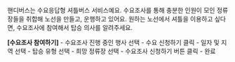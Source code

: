 핸디버스는 수요응답형 셔틀버스 서비스예요. 수요조사를 통해 충분한 인원이 모인 정류장들을 취합해 노선을 만들고, 운행하고 있어요. 원하는 노선에서 셔틀을 이용하고 싶다면, 수요조사에 참여해서 탑승 의사를 알려주세요.

**[수요조사 참여하기]**
    - 수요조사 진행 중인 행사 선택
    - 수요 신청하기 클릭
    - 일자 및 지역 선택
    - 탑승 유형 선택
    - 희망 정류장 선택
    - 수요조사 신청하기 버튼 클릭 - 완료